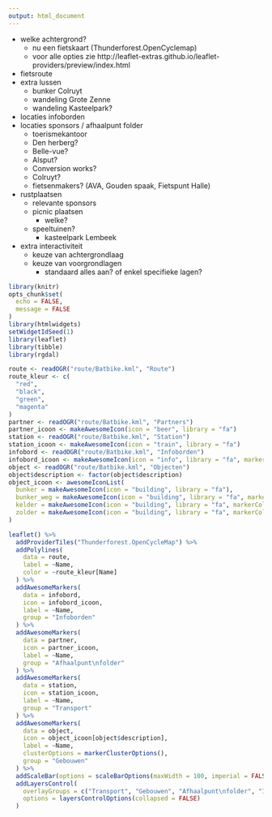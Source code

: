 ```yaml
---
output: html_document
---
```


- welke achtergrond?
    - nu een fietskaart (Thunderforest.OpenCyclemap)
    - voor alle opties zie http://leaflet-extras.github.io/leaflet-providers/preview/index.html
- fietsroute
- extra lussen
    - bunker Colruyt
    - wandeling Grote Zenne
    - wandeling Kasteelpark?
- locaties infoborden
- locaties sponsors / afhaalpunt folder
    - toerismekantoor
    - Den herberg?
    - Belle-vue?
    - Alsput?
    - Conversion works?
    - Colruyt?
    - fietsenmakers? (AVA, Gouden spaak, Fietspunt Halle)
- rustplaatsen
    - relevante sponsors
    - picnic plaatsen
        - welke?
    - speeltuinen? 
        - kasteelpark Lembeek
- extra interactiviteit
    - keuze van achtergrondlaag
    - keuze van voorgrondlagen
        - standaard alles aan? of enkel specifieke lagen?

```r
library(knitr)
opts_chunk$set(
  echo = FALSE,
  message = FALSE
)
library(htmlwidgets)
setWidgetIdSeed(1)
library(leaflet)
library(tibble)
library(rgdal)
```

```r
route <- readOGR("route/Batbike.kml", "Route")
route_kleur <- c(
  "red",
  "black", 
  "green", 
  "magenta"
)
partner <- readOGR("route/Batbike.kml", "Partners")
partner_icoon <- makeAwesomeIcon(icon = "beer", library = "fa")
station <- readOGR("route/Batbike.kml", "Station")
station_icoon <- makeAwesomeIcon(icon = "train", library = "fa")
infobord <- readOGR("route/Batbike.kml", "Infoborden")
infobord_icoon <- makeAwesomeIcon(icon = "info", library = "fa", markerColor = "red")
object <- readOGR("route/Batbike.kml", "Objecten")
object$description <- factor(object$description)
object_icoon <- awesomeIconList(
  bunker = makeAwesomeIcon(icon = "building", library = "fa"),
  bunker_weg = makeAwesomeIcon(icon = "building", library = "fa", markerColor = "red"),
  kelder = makeAwesomeIcon(icon = "building", library = "fa", markerColor = "green"),
  zolder = makeAwesomeIcon(icon = "building", library = "fa", markerColor = "pink")
)
```

```r
leaflet() %>%
  addProviderTiles("Thunderforest.OpenCycleMap") %>%
  addPolylines(
    data = route, 
    label = ~Name,
    color = ~route_kleur[Name]
  ) %>%
  addAwesomeMarkers(
    data = infobord, 
    icon = infobord_icoon, 
    label = ~Name,
    group = "Infoborden"
  ) %>%
  addAwesomeMarkers(
    data = partner, 
    icon = partner_icoon, 
    label = ~Name,
    group = "Afhaalpunt\nfolder"
  ) %>%
  addAwesomeMarkers(
    data = station, 
    icon = station_icoon,
    label = ~Name,
    group = "Transport"
  ) %>%
  addAwesomeMarkers(
    data = object, 
    icon = object_icoon[object$description],
    label = ~Name,
    clusterOptions = markerClusterOptions(),
    group = "Gebouwen"
  ) %>%
  addScaleBar(options = scaleBarOptions(maxWidth = 100, imperial = FALSE)) %>%
  addLayersControl(
    overlayGroups = c("Transport", "Gebouwen", "Afhaalpunt\nfolder", "Infoborden"),
    options = layersControlOptions(collapsed = FALSE)
  )
```

